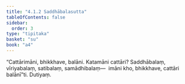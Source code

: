 ```yaml
---
title: "4.1.2 Saddhābalasutta"
tableOfContents: false
sidebar:
  order: 3
type: "tipitaka"
basket: "su"
book: "a4"
---
```



<DynamicBreadcrumb />

<Division number="152" book="a4">

<Paragraph number="909" book="a4">
“Cattārimāni, bhikkhave, balāni. Katamāni cattāri? Saddhābalaṃ, vīriyabalaṃ, satibalaṃ, samādhibalaṃ—  imāni kho, bhikkhave, cattāri balānī”ti.

</Paragraph>
</Division>

<Paragraph number="910" type="center" book="a4">
Dutiyaṃ.
</Paragraph>